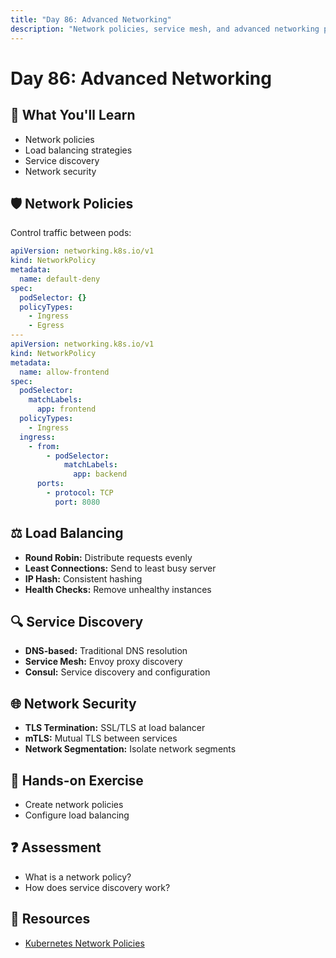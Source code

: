 ```yaml
---
title: "Day 86: Advanced Networking"
description: "Network policies, service mesh, and advanced networking patterns."
---
```


# Day 86: Advanced Networking

## 🎯 What You'll Learn

- Network policies
- Load balancing strategies
- Service discovery
- Network security

## 🛡️ Network Policies

Control traffic between pods:

```yaml
apiVersion: networking.k8s.io/v1
kind: NetworkPolicy
metadata:
  name: default-deny
spec:
  podSelector: {}
  policyTypes:
    - Ingress
    - Egress
---
apiVersion: networking.k8s.io/v1
kind: NetworkPolicy
metadata:
  name: allow-frontend
spec:
  podSelector:
    matchLabels:
      app: frontend
  policyTypes:
    - Ingress
  ingress:
    - from:
        - podSelector:
            matchLabels:
              app: backend
      ports:
        - protocol: TCP
          port: 8080
```

## ⚖️ Load Balancing

- **Round Robin:** Distribute requests evenly
- **Least Connections:** Send to least busy server
- **IP Hash:** Consistent hashing
- **Health Checks:** Remove unhealthy instances

## 🔍 Service Discovery

- **DNS-based:** Traditional DNS resolution
- **Service Mesh:** Envoy proxy discovery
- **Consul:** Service discovery and configuration

## 🌐 Network Security

- **TLS Termination:** SSL/TLS at load balancer
- **mTLS:** Mutual TLS between services
- **Network Segmentation:** Isolate network segments

## 📝 Hands-on Exercise

- Create network policies
- Configure load balancing

## ❓ Assessment

- What is a network policy?
- How does service discovery work?

## 🔗 Resources

- [Kubernetes Network Policies](https://kubernetes.io/docs/concepts/services-networking/network-policies/)
